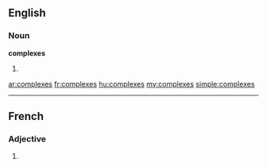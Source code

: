 ==English==

===Noun===
'''complexes'''

# {{plural of|[[complex]]}}

[[ar:complexes]]
[[fr:complexes]]
[[hu:complexes]]
[[my:complexes]]
[[simple:complexes]]

----
==French==

===Adjective===
{{fr-adj-form}} {{m|f|p}}

# {{form of|plural|[[complexe]]|lang=fr}}
{{rfc-auto}}
